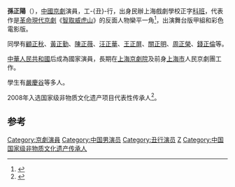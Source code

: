 {{expand|time=2010-07-06T06:26:18+00:00}}
{{blpsources|time=2010-07-06T05:28:10+00:00 }}

'''孫正陽'''（{{Bd|1931年}}），[[中國|中國]][[京劇|京劇]]演員，工-{丑}-行，出身民辦上海戲劇學校正字[[科班|科班]]，代表作是[[革命|革命]][[現代京劇|現代京劇]]《[[智取威虎山|智取威虎山]]》的反面人物欒平一角<ref>{{cite web |title=“江南名丑”实不丑 ——昨访京剧表演艺术家孙正阳(图) |url=http://news.sina.com.cn/cl/2004-12-11/18374497514s.shtml |website=新浪新闻 |accessdate=2019-06-02 |archive-date=2019-06-02 |archive-url=https://web.archive.org/web/20190602004434/http://news.sina.com.cn/cl/2004-12-11/18374497514s.shtml |dead-url=no }}</ref>，出演舞台版甲組和彩色電影版。

同學有[[顧正秋|顧正秋]]、[[黃正勤|黃正勤]]、[[陳正薇|陳正薇]]、[[汪正華|汪正華]]、[[王正屏|王正屏]]、[[關正明|關正明]]、[[周正榮|周正榮]]、[[錢正倫|錢正倫]]等。

[[中華人民共和國|中華人民共和國]]后成為國家演員，長期在[[上海京劇院|上海京劇院]]及前身[[上海市|上海市]]人民京劇團工作。

學生有[[嚴慶谷|嚴慶谷]]等多人。

2008年入选国家级非物质文化遗产项目代表性传承人<ref>{{cite web |title=上海27人入选 第二批非物质文化遗产传承人公布 |url=http://sh.sina.com.cn/news/20080221/140587734.shtml |website=新浪上海 |accessdate=2019-06-02 |archive-date=2019-06-02 |archive-url=https://web.archive.org/web/20190602004435/http://sh.sina.com.cn/news/20080221/140587734.shtml |dead-url=no }}</ref>。

==参考==
{{reflist}}

{{DEFAULTSORT:sun zhengyang}}
[[Category:京劇演員|Category:京劇演員]]
[[Category:中国男演员|Category:中国男演员]]
[[Category:丑行演员|Category:丑行演员]]
[[Category:孫姓|Z]]
[[Category:中国国家级非物质文化遗产传承人|Category:中国国家级非物质文化遗产传承人]]
{{中國人物小作品}}